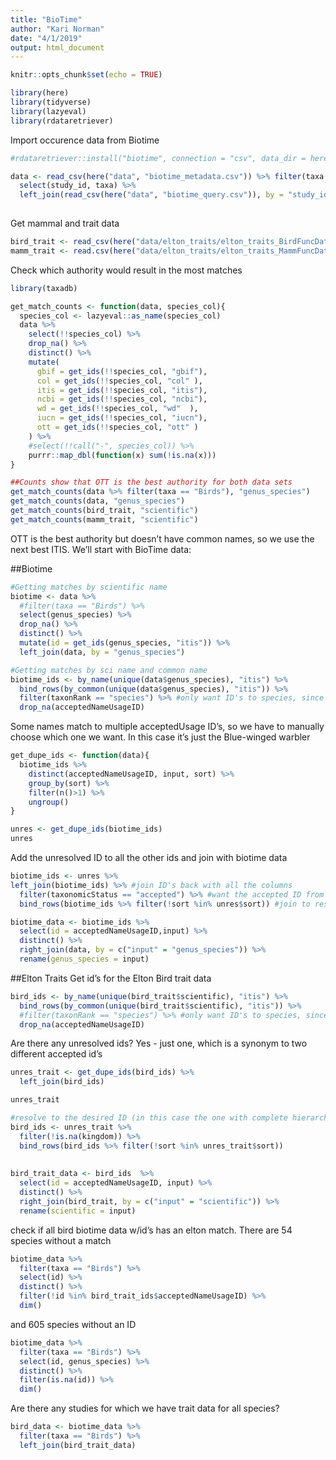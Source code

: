 ```yaml
---
title: "BioTime"
author: "Kari Norman"
date: "4/1/2019"
output: html_document
---
```


```r
knitr::opts_chunk$set(echo = TRUE)
```

```r
library(here)
library(tidyverse)
library(lazyeval)
library(rdataretriever)

```

Import occurence data from Biotime
```r
#rdataretriever::install("biotime", connection = "csv", data_dir = here("data"))

data <- read_csv(here("data", "biotime_metadata.csv")) %>% filter(taxa %in% c("Birds", "Mammals")) %>%
  select(study_id, taxa) %>%
  left_join(read_csv(here("data", "biotime_query.csv")), by = "study_id")
  
```

Get mammal and trait data
```r
bird_trait <- read_csv(here("data/elton_traits/elton_traits_BirdFuncDat.csv"))
mamm_trait <- read.csv(here("data/elton_traits/elton_traits_MammFuncDat.csv"))
```

Check which authority would result in the most matches 
```r
library(taxadb)

get_match_counts <- function(data, species_col){
  species_col <- lazyeval::as_name(species_col)
  data %>% 
    select(!!species_col) %>% 
    drop_na() %>%
    distinct() %>%
    mutate(
      gbif = get_ids(!!species_col, "gbif"),
      col = get_ids(!!species_col, "col" ),
      itis = get_ids(!!species_col, "itis"),
      ncbi = get_ids(!!species_col, "ncbi"),
      wd = get_ids(!!species_col, "wd"  ),
      iucn = get_ids(!!species_col, "iucn"),
      ott = get_ids(!!species_col, "ott" ) 
    ) %>%
    #select(!!call("-", species_col)) %>%
    purrr::map_dbl(function(x) sum(!is.na(x)))
}

##Counts show that OTT is the best authority for both data sets
get_match_counts(data %>% filter(taxa == "Birds"), "genus_species")
get_match_counts(data, "genus_species")
get_match_counts(bird_trait, "scientific")
get_match_counts(mamm_trait, "scientific")
```

OTT is the best authority but doesn't have common names, so we use the next best ITIS. We'll start with BioTime data:

##Biotime

```r
#Getting matches by scientific name 
biotime <- data %>% 
  #filter(taxa == "Birds") %>%
  select(genus_species) %>%
  drop_na() %>%
  distinct() %>%
  mutate(id = get_ids(genus_species, "itis")) %>%
  left_join(data, by = "genus_species")

#Getting matches by sci name and common name 
biotime_ids <- by_name(unique(data$genus_species), "itis") %>%
  bind_rows(by_common(unique(data$genus_species), "itis")) %>%
  filter(taxonRank == "species") %>% #only want ID's to species, since that's the level of the trait data
  drop_na(acceptedNameUsageID)
```

Some names match to multiple acceptedUsage ID's, so we have to manually choose which one we want. In this case it's just the Blue-winged warbler
```r

get_dupe_ids <- function(data){
  biotime_ids %>%
    distinct(acceptedNameUsageID, input, sort) %>%
    group_by(sort) %>% 
    filter(n()>1) %>% 
    ungroup()
}  

unres <- get_dupe_ids(biotime_ids)
unres 
```

Add the unresolved ID to all the other ids and join with biotime data
```r
biotime_ids <- unres %>%
left_join(biotime_ids) %>% #join ID's back with all the columns
  filter(taxonomicStatus == "accepted") %>% #want the accepted ID from the two Warbler options
  bind_rows(biotime_ids %>% filter(!sort %in% unres$sort)) #join to resolved ID's, excluding the observations we resolved manually

biotime_data <- biotime_ids %>%
  select(id = acceptedNameUsageID,input) %>%
  distinct() %>%
  right_join(data, by = c("input" = "genus_species")) %>%
  rename(genus_species = input)
```



##Elton Traits
Get id's for the Elton Bird trait data
```r
bird_ids <- by_name(unique(bird_trait$scientific), "itis") %>%
  bind_rows(by_common(unique(bird_trait$scientific), "itis")) %>%
  #filter(taxonRank == "species") %>% #only want ID's to species, since that's the level of the trait data
  drop_na(acceptedNameUsageID)
```

Are there any unresolved ids? Yes - just one, which is a synonym to two different accepted id's
```r
unres_trait <- get_dupe_ids(bird_ids) %>%
  left_join(bird_ids)

unres_trait

#resolve to the desired ID (in this case the one with complete hierarchy data)
bird_ids <- unres_trait %>% 
  filter(!is.na(kingdom)) %>%
  bind_rows(bird_ids %>% filter(!sort %in% unres_trait$sort))
  
  
bird_trait_data <- bird_ids  %>%
  select(id = acceptedNameUsageID, input) %>%
  distinct() %>%
  right_join(bird_trait, by = c("input" = "scientific")) %>%
  rename(scientific = input)
```

check if all bird biotime data w/id's has an elton match. There are 54 species without a match
```r
biotime_data %>%
  filter(taxa == "Birds") %>%
  select(id) %>%
  distinct() %>%
  filter(!id %in% bird_trait_ids$acceptedNameUsageID) %>%
  dim()
```

and 605 species without an ID
```r
biotime_data %>%
  filter(taxa == "Birds") %>%
  select(id, genus_species) %>%
  distinct() %>%
  filter(is.na(id)) %>%
  dim()
```

Are there any studies for which we have trait data for all species?
```r
bird_data <- biotime_data %>%
  filter(taxa == "Birds") %>%
  left_join(bird_trait_data) 
```


